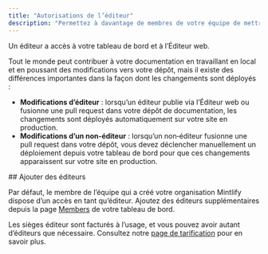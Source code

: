 ```yaml
---
title: "Autorisations de l’éditeur"
description: "Permettez à davantage de membres de votre équipe de mettre à jour votre documentation"
---
```


Un éditeur a accès à votre tableau de bord et à l’Éditeur web.

Tout le monde peut contribuer à votre documentation en travaillant en local et en poussant des modifications vers votre dépôt, mais il existe des différences importantes dans la façon dont les changements sont déployés :

* **Modifications d’éditeur** : lorsqu’un éditeur publie via l’Éditeur web ou fusionne une pull request dans votre dépôt de documentation, les changements sont déployés automatiquement sur votre site en production.
* **Modifications d’un non‑éditeur** : lorsqu’un non‑éditeur fusionne une pull request dans votre dépôt, vous devez déclencher manuellement un déploiement depuis votre tableau de bord pour que ces changements apparaissent sur votre site en production.

<div id="add-editors">
  ## Ajouter des éditeurs
</div>

Par défaut, le membre de l’équipe qui a créé votre organisation Mintlify dispose d’un accès en tant qu’éditeur. Ajoutez des éditeurs supplémentaires depuis la page [Members](https://dashboard.mintlify.com/settings/organization/members) de votre tableau de bord.

Les sièges éditeur sont facturés à l’usage, et vous pouvez avoir autant d’éditeurs que nécessaire. Consultez notre [page de tarification](https://mintlify.com/pricing) pour en savoir plus.
